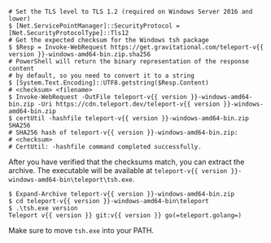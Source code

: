   ```code
  # Set the TLS level to TLS 1.2 (required on Windows Server 2016 and lower)
  $ [Net.ServicePointManager]::SecurityProtocol = [Net.SecurityProtocolType]::Tls12
  # Get the expected checksum for the Windows tsh package
  $ $Resp = Invoke-WebRequest https://get.gravitational.com/teleport-v{{ version }}-windows-amd64-bin.zip.sha256
  # PowerShell will return the binary representation of the response content
  # by default, so you need to convert it to a string
  $ [System.Text.Encoding]::UTF8.getstring($Resp.Content)
  # <checksum> <filename>
  $ Invoke-WebRequest -OutFile teleport-v{{ version }}-windows-amd64-bin.zip -Uri https://cdn.teleport.dev/teleport-v{{ version }}-windows-amd64-bin.zip
  $ certUtil -hashfile teleport-v{{ version }}-windows-amd64-bin.zip SHA256
  # SHA256 hash of teleport-v{{ version }}-windows-amd64-bin.zip:
  # <checksum>
  # CertUtil: -hashfile command completed successfully.
  ```

  After you have verified that the checksums match, you can extract the archive.
  The executable will be available at
  `teleport-v{{ version }}-windows-amd64-bin\teleport\tsh.exe`.

  ```code
  $ Expand-Archive teleport-v{{ version }}-windows-amd64-bin.zip
  $ cd teleport-v{{ version }}-windows-amd64-bin\teleport
  $ .\tsh.exe version
  Teleport v{{ version }} git:v{{ version }} go(=teleport.golang=)
  ```

  Make sure to move `tsh.exe` into your PATH.
